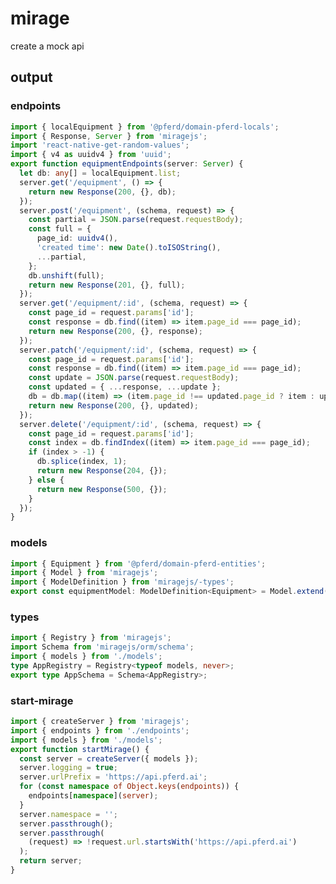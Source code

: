 # mirage

create a mock api

## output

### endpoints

```typescript title="equipment.endpoints.ts"
import { localEquipment } from '@pferd/domain-pferd-locals';
import { Response, Server } from 'miragejs';
import 'react-native-get-random-values';
import { v4 as uuidv4 } from 'uuid';
export function equipmentEndpoints(server: Server) {
  let db: any[] = localEquipment.list;
  server.get('/equipment', () => {
    return new Response(200, {}, db);
  });
  server.post('/equipment', (schema, request) => {
    const partial = JSON.parse(request.requestBody);
    const full = {
      page_id: uuidv4(),
      'created time': new Date().toISOString(),
      ...partial,
    };
    db.unshift(full);
    return new Response(201, {}, full);
  });
  server.get('/equipment/:id', (schema, request) => {
    const page_id = request.params['id'];
    const response = db.find((item) => item.page_id === page_id);
    return new Response(200, {}, response);
  });
  server.patch('/equipment/:id', (schema, request) => {
    const page_id = request.params['id'];
    const response = db.find((item) => item.page_id === page_id);
    const update = JSON.parse(request.requestBody);
    const updated = { ...response, ...update };
    db = db.map((item) => (item.page_id !== updated.page_id ? item : updated));
    return new Response(200, {}, updated);
  });
  server.delete('/equipment/:id', (schema, request) => {
    const page_id = request.params['id'];
    const index = db.findIndex((item) => item.page_id === page_id);
    if (index > -1) {
      db.splice(index, 1);
      return new Response(204, {});
    } else {
      return new Response(500, {});
    }
  });
}
```

### models

```typescript title="equipment.model.ts"
import { Equipment } from '@pferd/domain-pferd-entities';
import { Model } from 'miragejs';
import { ModelDefinition } from 'miragejs/-types';
export const equipmentModel: ModelDefinition<Equipment> = Model.extend({});
```

### types

```typescript title="types.ts"
import { Registry } from 'miragejs';
import Schema from 'miragejs/orm/schema';
import { models } from './models';
type AppRegistry = Registry<typeof models, never>;
export type AppSchema = Schema<AppRegistry>;
```

### start-mirage

```typescript title="start-mirage.ts"
import { createServer } from 'miragejs';
import { endpoints } from './endpoints';
import { models } from './models';
export function startMirage() {
  const server = createServer({ models });
  server.logging = true;
  server.urlPrefix = 'https://api.pferd.ai';
  for (const namespace of Object.keys(endpoints)) {
    endpoints[namespace](server);
  }
  server.namespace = '';
  server.passthrough();
  server.passthrough(
    (request) => !request.url.startsWith('https://api.pferd.ai')
  );
  return server;
}
```
